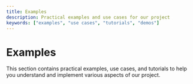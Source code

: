 ```yaml
---
title: Examples
description: Practical examples and use cases for our project
keywords: ["examples", "use cases", "tutorials", "demos"]
---
```


# Examples

This section contains practical examples, use cases, and tutorials to help you understand and implement various aspects of our project.
